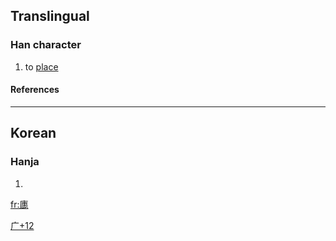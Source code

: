 ==Translingual==
===Han character===
{{Han char|rn=53|rad=广|as=12|sn=15|four=|canj=戈十十心 (IJJP)}}
# to [[place]]
====References====
{{Han ref|kx=0351.071|dj=0664.070|hdz=20901.031|uh=5EE4|ud=24292}}

----
==Korean==
===Hanja===
{{ko-hanja|hangeul=[[곶]]|rv=got|mr=kot}}
# {{defn|Korean}}



[[Category:Korean-only CJKV Characters|广+12]]

[[fr:廤]]